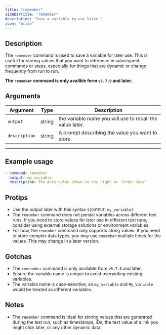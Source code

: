 ```yaml
---
title: "remember"
sidebarTitle: "remember"
description: "Save a variable to use later."
icon: "brain"
---
```


## Description
The `remember` command is used to save a variable for later use. This is useful for storing values that you want to reference in subsequent commands or steps, especially for things that are dynamic or change frequently from run to run.

**The `remember` command is only availble form `v5.7.0` and later.**

## Arguments
| Argument | Type                | Description                                                                 |
|----------|---------------------|-----------------------------------------------------------------------------|
| `output`   | string | the variable name you will use to recall the value later. |
| `description`   | string | A prompt describing the value you want to store. |


---

## Example usage
```yaml
- command: remember
  output: my_variable
  description: The date value shown to the right or 'Order Date'
```
## Protips
- Use the output later with this syntax `${OUTPUT.my_variable}`.
- The `remember` command does not persist variables across different test runs. If you need to store values for later use in different test runs, consider using external storage solutions or environment variables.
- For now, the `remember` command only supports string values. If you need to store complex data types, you may use `remember` multiple times for the values. This may change in a later version.

## Gotchas
- The `remeember` command is only available from `v5.7.0` and later.
- Ensure the variable name is unique to avoid overwriting existing variables.
- The variable name is case-sensitive, so `my_variable` and `My_Variable` would be treated as different variables.

## Notes
- The `remember` command is ideal for storing values that are generated during the test run, such as timestamps, IDs, the text value of a link you might click later, or any other dynamic data.

